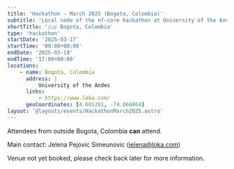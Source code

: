 ```yaml
---
title: 'Hackathon - March 2025 (Bogota, Colombia)'
subtitle: 'Local node of the nf-core hackathon at University of the Andes, Colombia'
shortTitle: '🇨🇴 Bogota, Colombia'
type: 'hackathon'
startDate: '2025-03-17'
startTime: '09:00+00:00'
endDate: '2025-03-19'
endTime: '17:00+00:00'
locations:
    - name: Bogota, Colombia
      address: |
          University of the Andes
      links:
          - https://www.loka.com/
      geoCoordinates: [4.601261, -74.066064]
layout: '@layouts/events/HackathonMarch2025.astro'
---
```


Attendees from outside Bogota, Colombia **can** attend.

Main contact: Jelena Pejovic Simeunovic ([jelena@loka.com](mailto:jelena@loka.com))

Venue not yet booked, please check back later for more information.
